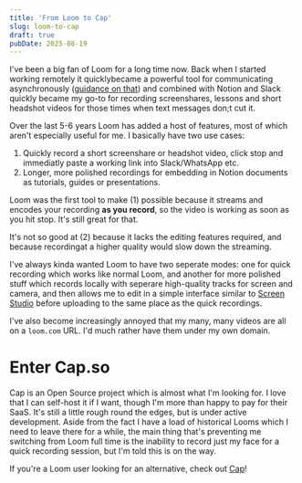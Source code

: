 ```yaml
---
title: 'From Loom to Cap'
slug: loom-to-cap
draft: true
pubDate: 2025-08-19
---
```



I've been a big fan of Loom for a long time now. Back when I started working remotely it quicklybecame a powerful tool for communicating asynchronously ([guidance on that](https://betterat.work/tool/loom)) and combined with Notion and Slack quickly became my go-to for recording screenshares, lessons and short headshot videos for those times when text messages don;t cut it.

Over the last 5-6 years Loom has added a host of features, most of which aren't especially useful for me. I basically have two use cases:

1. Quickly record a short screenshare or headshot video, click stop and immediatly paste a working link into Slack/WhatsApp etc.
2. Longer, more polished recordings for embedding in Notion documents as tutorials, guides or presentations.

Loom was the first tool to make (1) possible because it streams and encodes your recording **as you record**, so the video is working as soon as you hit stop. It's still great for that.

It's not so good at (2) because it lacks the editing features required, and because recordingat a higher quality would slow down the streaming.

I've always kinda wanted Loom to have two seperate modes: one for quick recording which works like normal Loom, and another for more polished stuff which records locally with seperare high-quality tracks for screen and camera, and then allows me to edit in a simple interface similar to [Screen Studio](https://screen.studio/) before uploading to the same place as the quick recordings.

I've also become increasingly annoyed that my many, many videos are all on a `loom.com` URL. I'd much rather have them under my own domain.

# Enter Cap.so

<BookmarkCard url="https://cap.so/" />

Cap is an Open Source project which is almost what I'm looking for. I love that I can self-host it if I want, though I'm more than happy to pay for their SaaS. It's still a little rough round the edges, but is under active development. Aside from the fact I have a load of historical Looms which I need to leave there for a while, the main thing that's preventing me switching from Loom full time is the inability to record just my face for a quick recording session, but I'm told this is on the way.

If you're a Loom user looking for an alternative, check out [Cap](https://cap.so/)!
